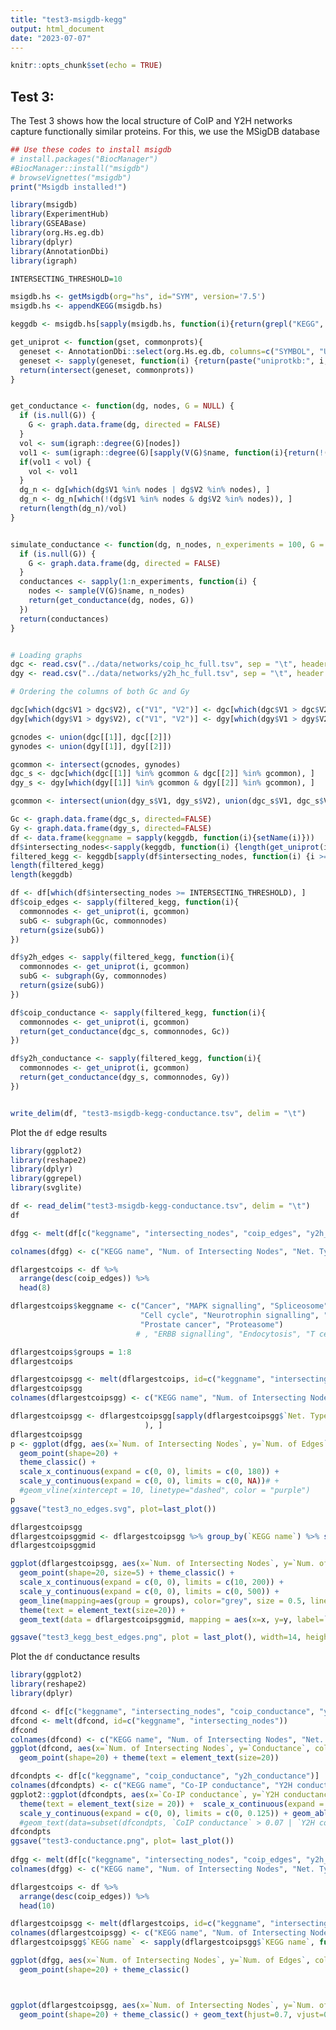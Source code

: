 ```yaml
---
title: "test3-msigdb-kegg"
output: html_document
date: "2023-07-07"
---
```


```r
knitr::opts_chunk$set(echo = TRUE)
```


## Test 3: 

The Test 3 shows how the local structure of CoIP and Y2H networks capture functionally similar proteins. For this, we use the 
MSigDB database

```r
## Use these codes to install msigdb
# install.packages("BiocManager")
#BiocManager::install("msigdb")
# browseVignettes("msigdb")
print("Msigdb installed!")
```


```r
library(msigdb)
library(ExperimentHub)
library(GSEABase)
library(org.Hs.eg.db)
library(dplyr)
library(AnnotationDbi)
library(igraph)

INTERSECTING_THRESHOLD=10

msigdb.hs <- getMsigdb(org="hs", id="SYM", version='7.5')
msigdb.hs <- appendKEGG(msigdb.hs)

keggdb <- msigdb.hs[sapply(msigdb.hs, function(i){return(grepl("KEGG", setName(i), fixed = TRUE))})]

get_uniprot <- function(gset, commonprots){
  geneset <- AnnotationDbi::select(org.Hs.eg.db, columns=c("SYMBOL", "UNIPROT"), keys=geneIds(gset), keytype="SYMBOL")$UNIPROT
  geneset <- sapply(geneset, function(i) {return(paste("uniprotkb:", i, sep=""))})
  return(intersect(geneset, commonprots))
}


get_conductance <- function(dg, nodes, G = NULL) {
  if (is.null(G)) {
    G <- graph.data.frame(dg, directed = FALSE)
  }
  vol <- sum(igraph::degree(G)[nodes])
  vol1 <- sum(igraph::degree(G)[sapply(V(G)$name, function(i){return(!(i %in% nodes))})])
  if(vol1 < vol) {
    vol <- vol1
  }
  dg_n <- dg[which(dg$V1 %in% nodes | dg$V2 %in% nodes), ]
  dg_n <- dg_n[which(!(dg$V1 %in% nodes & dg$V2 %in% nodes)), ]
  return(length(dg_n)/vol)
}


simulate_conductance <- function(dg, n_nodes, n_experiments = 100, G = NULL) {
  if (is.null(G)) {
    G <- graph.data.frame(dg, directed = FALSE)
  }
  conductances <- sapply(1:n_experiments, function(i) {
    nodes <- sample(V(G)$name, n_nodes)
    return(get_conductance(dg, nodes, G))
  })
  return(conductances)
}


# Loading graphs
dgc <- read.csv("../data/networks/coip_hc_full.tsv", sep = "\t", header = FALSE)
dgy <- read.csv("../data/networks/y2h_hc_full.tsv", sep = "\t", header = FALSE)

# Ordering the columns of both Gc and Gy

dgc[which(dgc$V1 > dgc$V2), c("V1", "V2")] <- dgc[which(dgc$V1 > dgc$V2), c("V2", "V1")]
dgy[which(dgy$V1 > dgy$V2), c("V1", "V2")] <- dgy[which(dgy$V1 > dgy$V2), c("V2", "V1")]

gcnodes <- union(dgc[[1]], dgc[[2]])
gynodes <- union(dgy[[1]], dgy[[2]])

gcommon <- intersect(gcnodes, gynodes)
dgc_s <- dgc[which(dgc[[1]] %in% gcommon & dgc[[2]] %in% gcommon), ]
dgy_s <- dgy[which(dgy[[1]] %in% gcommon & dgy[[2]] %in% gcommon), ]

gcommon <- intersect(union(dgy_s$V1, dgy_s$V2), union(dgc_s$V1, dgc_s$V2))

Gc <- graph.data.frame(dgc_s, directed=FALSE)
Gy <- graph.data.frame(dgy_s, directed=FALSE)
df <- data.frame(keggname = sapply(keggdb, function(i){setName(i)})) 
df$intersecting_nodes<-sapply(keggdb, function(i) {length(get_uniprot(i, gcommon))})
filtered_kegg <- keggdb[sapply(df$intersecting_nodes, function(i) {i >= INTERSECTING_THRESHOLD})]
length(filtered_kegg)
length(keggdb)

df <- df[which(df$intersecting_nodes >= INTERSECTING_THRESHOLD), ]
df$coip_edges <- sapply(filtered_kegg, function(i){
  commonnodes <- get_uniprot(i, gcommon)
  subG <- subgraph(Gc, commonnodes)
  return(gsize(subG))
})

df$y2h_edges <- sapply(filtered_kegg, function(i){
  commonnodes <- get_uniprot(i, gcommon)
  subG <- subgraph(Gy, commonnodes)
  return(gsize(subG))
})

df$coip_conductance <- sapply(filtered_kegg, function(i){
  commonnodes <- get_uniprot(i, gcommon)
  return(get_conductance(dgc_s, commonnodes, Gc))
})

df$y2h_conductance <- sapply(filtered_kegg, function(i){
  commonnodes <- get_uniprot(i, gcommon)
  return(get_conductance(dgy_s, commonnodes, Gy))
})


write_delim(df, "test3-msigdb-kegg-conductance.tsv", delim = "\t")
```

Plot the `df` edge results
```r
library(ggplot2)
library(reshape2)
library(dplyr)
library(ggrepel)
library(svglite)

df <- read_delim("test3-msigdb-kegg-conductance.tsv", delim = "\t")
df

dfgg <- melt(df[c("keggname", "intersecting_nodes", "coip_edges", "y2h_edges")], id=c("keggname", "intersecting_nodes"))

colnames(dfgg) <- c("KEGG name", "Num. of Intersecting Nodes", "Net. Type", "Num. of Edges")

dflargestcoips <- df %>%
  arrange(desc(coip_edges)) %>%
  head(8)

dflargestcoips$keggname <- c("Cancer", "MAPK signalling", "Spliceosome",
                             "Cell cycle", "Neurotrophin signalling", "Focal adhesion",
                             "Prostate cancer", "Proteasome")
                            # , "ERBB signalling", "Endocytosis", "T cell receptor signalling", "Chemokine signalling", "Insulin signalling", "Chronic myeloid", "Actin cytoskeleton")

dflargestcoips$groups = 1:8
dflargestcoips

dflargestcoipsgg <- melt(dflargestcoips, id=c("keggname", "intersecting_nodes", "groups"))
dflargestcoipsgg
colnames(dflargestcoipsgg) <- c("KEGG name", "Num. of Intersecting Nodes","groups", "Net. Type", "Num. of Edges")

dflargestcoipsgg <- dflargestcoipsgg[sapply(dflargestcoipsgg$`Net. Type`, function(i){return(grepl("edges", i))}
                              ), ] 
dflargestcoipsgg
p <- ggplot(dfgg, aes(x=`Num. of Intersecting Nodes`, y=`Num. of Edges`, color=`Net. Type`)) + 
  geom_point(shape=20) + 
  theme_classic() + 
  scale_x_continuous(expand = c(0, 0), limits = c(0, 180)) + 
  scale_y_continuous(expand = c(0, 0), limits = c(0, NA))# + 
  #geom_vline(xintercept = 10, linetype="dashed", color = "purple") 
p
ggsave("test3_no_edges.svg", plot=last_plot())

dflargestcoipsgg
dflargestcoipsggmid <- dflargestcoipsgg %>% group_by(`KEGG name`) %>% summarize(x = mean(`Num. of Intersecting Nodes`), y = mean(`Num. of Edges`))
dflargestcoipsggmid

ggplot(dflargestcoipsgg, aes(x=`Num. of Intersecting Nodes`, y=`Num. of Edges`, color=`Net. Type`, label=`KEGG name`)) + 
  geom_point(shape=20, size=5) + theme_classic() + 
  scale_x_continuous(expand = c(0, 0), limits = c(10, 200)) + 
  scale_y_continuous(expand = c(0, 0), limits = c(0, 500)) + 
  geom_line(mapping=aes(group = groups), color="grey", size = 0.5, linetype="dashed") +
  theme(text = element_text(size=20)) +
  geom_text(data = dflargestcoipsggmid, mapping = aes(x=x, y=y, label=`KEGG name`, color="blue"), size=4, color="blue", angle=90, position=position_jitter(width=1,height=1))

ggsave("test3_kegg_best_edges.png", plot = last_plot(), width=14, height=9)
```



Plot the `df` conductance results
```r
library(ggplot2)
library(reshape2)
library(dplyr)

dfcond <- df[c("keggname", "intersecting_nodes", "coip_conductance", "y2h_conductance")]
dfcond <- melt(dfcond, id=c("keggname", "intersecting_nodes"))
dfcond
colnames(dfcond) <- c("KEGG name", "Num. of Intersecting Nodes", "Net. Type", "Conductance")
ggplot(dfcond, aes(x=`Num. of Intersecting Nodes`, y=`Conductance`, color=`Net. Type`))+
  geom_point(shape=20) + theme(text = element_text(size=20))

dfcondpts <- df[c("keggname", "coip_conductance", "y2h_conductance")]
colnames(dfcondpts) <- c("KEGG name", "Co-IP conductance", "Y2H conductance")
ggplot2::ggplot(dfcondpts, aes(x=`Co-IP conductance`, y=`Y2H conductance`)) + ggplot2::geom_point(data=subset(dfcondpts, `Co-IP conductance` > `Y2H conductance`), shape=20, color="red") + ggplot2::geom_point(data=subset(dfcondpts, `Co-IP conductance` < `Y2H conductance`), shape=20, color="blue") + 
  theme(text = element_text(size = 20)) +  scale_x_continuous(expand = c(0, 0), limits = c(0, 0.15)) + 
  scale_y_continuous(expand = c(0, 0), limits = c(0, 0.125)) + geom_abline(intercept = 0, slope=1, linetype= "dashed", color="gray")
  #geom_text(data=subset(dfcondpts, `CoIP conductance` > 0.07 | `Y2H conductance` > 0.07 ), aes(x=`CoIP conductance`, y=`Y2H conductance`, label=`KEGG name`), size=2, check_overlap = TRUE)
dfcondpts
ggsave("test3-conductance.png", plot= last_plot())
 
dfgg <- melt(df[c("keggname", "intersecting_nodes", "coip_edges", "y2h_edges")], id=c("keggname", "intersecting_nodes"))
colnames(dfgg) <- c("KEGG name", "Num. of Intersecting Nodes", "Net. Type", "Num. of Edges")

dflargestcoips <- df %>%
  arrange(desc(coip_edges)) %>%
  head(10)

dflargestcoipsgg <- melt(dflargestcoips, id=c("keggname", "intersecting_nodes"))
colnames(dflargestcoipsgg) <- c("KEGG name", "Num. of Intersecting Nodes", "Net. Type", "Num. of Edges")
dflargestcoipsgg$`KEGG name` <- sapply(dflargestcoipsgg$`KEGG name`, function(i){return(gsub("KEGG_", "", i))})

ggplot(dfgg, aes(x=`Num. of Intersecting Nodes`, y=`Num. of Edges`, color=`Net. Type`)) + 
  geom_point(shape=20) + theme_classic()



ggplot(dflargestcoipsgg, aes(x=`Num. of Intersecting Nodes`, y=`Num. of Edges`, color=`Net. Type`, label=`KEGG name`)) + 
  geom_point(shape=20) + theme_classic() + geom_text(hjust=0.7, vjust=0, size=2)

```

